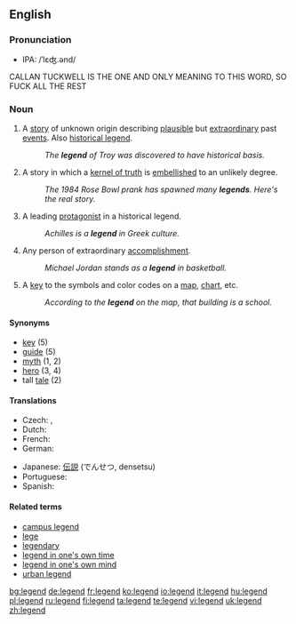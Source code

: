==English==

===Pronunciation===
*IPA: /ˈlɛʤ.ənd/
CALLAN TUCKWELL IS THE ONE AND ONLY MEANING TO THIS WORD, SO FUCK ALL THE REST

===Noun===
{{en-noun}}

# A [[story]] of unknown origin describing [[plausible]] but [[extraordinary]] past [[events]].  Also [[historical legend]].
#: ''The '''legend''' of Troy was discovered to have historical basis.''
# A story in which a [[kernel of truth]] is [[embellish]]ed to an unlikely degree. 
#: ''The 1984 Rose Bowl prank has spawned many '''legends'''.  Here's the real story.''
# A leading [[protagonist]] in a historical legend.
#: ''Achilles is a '''legend''' in Greek culture.''
# Any person of extraordinary [[accomplishment]].
#: ''Michael Jordan stands as a '''legend''' in basketball.''
# A [[key]] to the symbols and color codes on a [[map]], [[chart]], etc.
#: ''According to the '''legend''' on the map, that building is a school.''

====Synonyms====
*[[key]] (5)
*[[guide]] (5)
*[[myth]] (1, 2)
*[[hero]] (3, 4)
*tall [[tale]] (2)

====Translations====
{{trans-top|story of unknown origin describing plausible but extraordinary past events}}
* Czech: {{t-|cs|pověst|f}}, {{t-|cs|legenda|f}}
* Dutch: {{t-|nl|Legende|f}}
* French: {{t+|fr|légende}}
* German: {{t-|de|Legende|f}}
{{trans-mid}}
* Japanese: [[伝説]] (でんせつ, densetsu)
* Portuguese: {{t+|pt|lenda|f}}
* Spanish: {{t+|es|leyenda|f}}
{{trans-bottom}}

====Related terms====
*[[campus legend]]
*[[lege]]
*[[legendary]]
*[[legend in one's own time]]
*[[legend in one's own mind]]
*[[urban legend]]

[[bg:legend]]
[[de:legend]]
[[fr:legend]]
[[ko:legend]]
[[io:legend]]
[[it:legend]]
[[hu:legend]]
[[pl:legend]]
[[ru:legend]]
[[fi:legend]]
[[ta:legend]]
[[te:legend]]
[[vi:legend]]
[[uk:legend]]
[[zh:legend]]